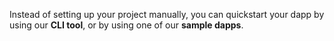 
Instead of setting up your project manually, you can quickstart your dapp by using our **CLI tool**, or by using one of our **sample dapps**.

<div className="row">
  <div className="col col--6">
    <div>
      <DisplayLink
        label="CLI"
        subLabel="Bootstrap your dapp quickly with our 'create-moralis-dapp' tool"
        href="/cli"
        iconSrc="/img/sidebar-icons/quick-starts.svg"
      />
    </div>
  </div>
  <div className="col col--6">
    <div>
      <DisplayLink
        label="Sample Dapps"
        subLabel="Use one of our sample dapps as a starting point"
        href="/example-dapps"
        iconSrc="/img/sidebar-icons/overview.svg"
      />
    </div>
  </div>
</div>
